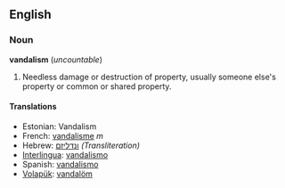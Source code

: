 ==English==
===Noun===
'''vandalism''' (''uncountable'')

#Needless damage or destruction of property, usually someone else's property or common or shared property.

====Translations====
*Estonian: Vandalism
*French: [[vandalisme]] ''m''
*Hebrew: [[ונדליזם]] ''(Transliteration)''
*[[Interlingua]]: [[vandalismo]]
*Spanish: [[vandalismo]]
*[[Volapük]]: [[vandalöm]]